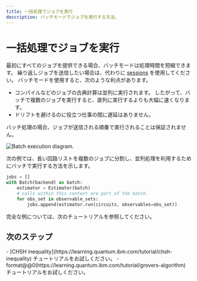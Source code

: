 ```yaml
---
title: 一括処理でジョブを実行
description: バッチモードでジョブを実行する方法。
---
```


# 一括処理でジョブを実行

最初にすべてのジョブを提供できる場合、バッチモードは処理時間を短縮できます。 繰り返しジョブを送信したい場合は、代わりに [sessions](セッション) を使用してください。  バッチモードを使用すると、次のような利点があります。

-   コンパイルなどのジョブの古典計算は並列に実行されます。 したがって、バッチで複数のジョブを実行すると、直列に実行するよりも大幅に速くなります。 
-   ドリフトを避けるのに役立つ仕事の間に遅延はありません。

<Admonition type="note">
    バッチ処理の場合、ジョブが送信される順番で実行されることは保証されません。
</Admonition>

![Batch execution diagram.](/images/run/batch.png "図 1: Batch execution")

次の例では、長い回路リストを複数のジョブに分割し、並列処理を利用するためにバッチで実行する方法を示します。

```python
jobs = []
with Batch(backend) as batch:
    estimator = Estimator(batch)
    # calls within this context are part of the batch.
    for obs_set in observable_sets:
        jobs.append(estimator.run(circuits, observables=obs_set))
```

完全な例については、次のチュートリアルを参照してください。

## 次のステップ

<Admonition type="tip" title="Recommendations">
    - [CHSH inequality](https://learning.quantum.ibm.com/tutorial/chsh-inequality) チュートリアルをお試しください。
    - format@@0(https://learning.quantum.ibm.com/tutorial/grovers-algorithm) チュートリアルをお試しください。
</Admonition>
